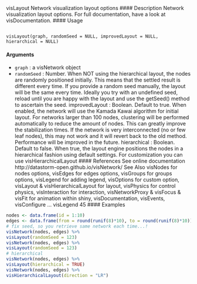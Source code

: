 
visLayout Network visualization layout options
#### Description
Network visualization layout options. For full documentation, have a look at visDocumentation.
#### Usage
<pre><code>
visLayout(graph, randomSeed = NULL, improvedLayout = NULL,
hierarchical = NULL)
</code></pre>
#### Arguments
* ``graph`` : a visNetwork object
* ``randomSeed`` :   Number. When NOT using the hierarchical layout, the nodes are randomly
positioned initially. This means that the settled result is different every time.
If you provide a random seed manually, the layout will be the same every time.
Ideally you try with an undefined seed, reload until you are happy with the layout and use the getSeed() method to ascertain the seed.
improvedLayout : Boolean. Default to true. When enabled, the network will use the Kamada
Kawai algorithm for initial layout. For networks larger than 100 nodes, clustering
will be performed automatically to reduce the amount of nodes. This can greatly improve the stabilization times. If the network is very interconnected (no
or few leaf nodes), this may not work and it will revert back to the old method.
Performance will be improved in the future.
hierarchical : Boolean. Default to false. When true, the layout engine positions the nodes
in a hierarchical fashion using default settings. For customization you can use
visHierarchicalLayout
#### References
See online documentation http://datastorm-open.github.io/visNetwork/
See Also
visNodes for nodes options, visEdges for edges options, visGroups for groups options, visLegend
for adding legend, visOptions for custom option, visLayout & visHierarchicalLayout for layout,
visPhysics for control physics, visInteraction for interaction, visNetworkProxy & visFocus & visFit
for animation within shiny, visDocumentation, visEvents, visConfigure ...
visLegend 45
#### Examples
```r
nodes <- data.frame(id = 1:10)
edges <- data.frame(from = round(runif(8)*10), to = round(runif(8)*10))
# fix seed, so you retrieve same network each time...!
visNetwork(nodes, edges) %>%
visLayout(randomSeed = 123)
visNetwork(nodes, edges) %>%
visLayout(randomSeed = 123)
# hierarchical
visNetwork(nodes, edges) %>%
visLayout(hierarchical = TRUE)
visNetwork(nodes, edges) %>%
visHierarchicalLayout(direction = "LR")
```
